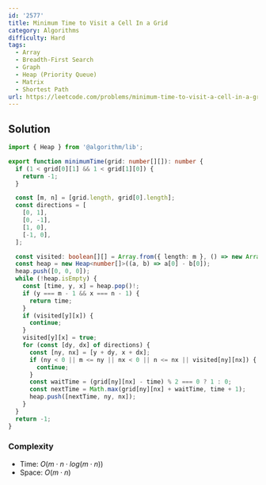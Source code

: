 ```yaml
---
id: '2577'
title: Minimum Time to Visit a Cell In a Grid
category: Algorithms
difficulty: Hard
tags:
  - Array
  - Breadth-First Search
  - Graph
  - Heap (Priority Queue)
  - Matrix
  - Shortest Path
url: https://leetcode.com/problems/minimum-time-to-visit-a-cell-in-a-grid
---
```


## Solution

```typescript filename="solution.ts" copy
import { Heap } from '@algorithm/lib';

export function minimumTime(grid: number[][]): number {
  if (1 < grid[0][1] && 1 < grid[1][0]) {
    return -1;
  }

  const [m, n] = [grid.length, grid[0].length];
  const directions = [
    [0, 1],
    [0, -1],
    [1, 0],
    [-1, 0],
  ];

  const visited: boolean[][] = Array.from({ length: m }, () => new Array(n).fill(false));
  const heap = new Heap<number[]>((a, b) => a[0] - b[0]);
  heap.push([0, 0, 0]);
  while (!heap.isEmpty) {
    const [time, y, x] = heap.pop()!;
    if (y === m - 1 && x === n - 1) {
      return time;
    }
    if (visited[y][x]) {
      continue;
    }
    visited[y][x] = true;
    for (const [dy, dx] of directions) {
      const [ny, nx] = [y + dy, x + dx];
      if (ny < 0 || m <= ny || nx < 0 || n <= nx || visited[ny][nx]) {
        continue;
      }
      const waitTime = (grid[ny][nx] - time) % 2 === 0 ? 1 : 0;
      const nextTime = Math.max(grid[ny][nx] + waitTime, time + 1);
      heap.push([nextTime, ny, nx]);
    }
  }
  return -1;
}
```

### Complexity

- Time: $O(m \cdot n \cdot log(m \cdot n))$
- Space: $O(m \cdot n)$
